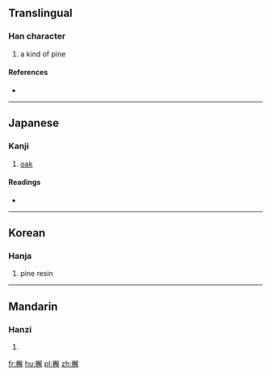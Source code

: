 ==Translingual==

===Han character===
{{Han char|rn=75|rad=木|as=13|sn=17|four=4795<sub>2</sub>|canj=木弓月手 (DNBQ)}}

# a kind of pine

====References====
* {{Han ref|kx=0557.140|dkj=15679|dj=0946.200|hdz=21304.050|uh=6A9E|ud=27294|bh=ECFB|bd=60667}}

----

==Japanese==

===Kanji===
{{ja-kanji|grade=|rs=木13}}

# [[oak]]

====Readings====
* {{ja-readings|on=[[かい]] (kai), [[げ]] (ge)|kun=[[まつやに]] (matsuyani)}}

----

==Korean==

===Hanja===
{{ko-hanja|hangeul=[[해]]|eumhun=|rv=hae|mr=hae|y=hay}}

# pine resin

----

==Mandarin==

===Hanzi===
{{cmn-hanzi|pin=[[jiě]] ([[jie3]])|wg=chieh<sup>3</sup>}}

# {{defn|lang=cmn|sort=木13}}

[[fr:檞]]
[[hu:檞]]
[[pl:檞]]
[[zh:檞]]
